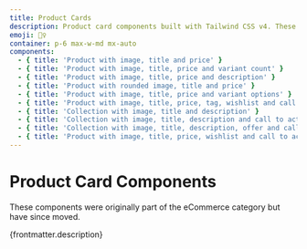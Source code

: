 ```yaml
---
title: Product Cards
description: Product card components built with Tailwind CSS v4. These responsive, SEO-friendly cards are perfect for showcasing products in eCommerce stores, landing pages, and marketing sites. Easily customizable for any brand or catalog.
emoji: 🙋‍♀️
container: p-6 max-w-md mx-auto
components:
  - { title: 'Product with image, title and price' }
  - { title: 'Product with image, title, price and variant count' }
  - { title: 'Product with image, title, price and description' }
  - { title: 'Product with rounded image, title and price' }
  - { title: 'Product with image, title, price and variant options' }
  - { title: 'Product with image, title, price, tag, wishlist and call to action' }
  - { title: 'Collection with image, title and description' }
  - { title: 'Collection with image, title, description and call to action' }
  - { title: 'Collection with image, title, description, offer and call to action' }
  - { title: 'Product with image, title, price, wishlist and call to actions' }
---
```


# Product Card Components

<div class="max-w-prose text-pretty">
  These components were originally part of the eCommerce category but have since moved.
</div>

<p>{frontmatter.description}</p>

<CollectionList componentsData={componentsData} />
